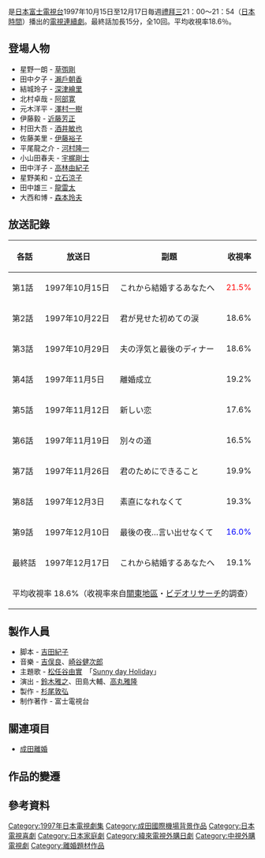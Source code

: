 {{電視節目資訊框 
| 名稱       = 成田離婚
| 原名       = {{lang|ja|なりたりこん}}
| 圖片       = 
| 圖說       = 
| 類型       = 電視劇
| 原創       = 
| 發展       = 
| 導演       = 
| 主持       = 
| 演出       = [[草彅剛|草彅剛]]、[[瀨戶朝香|瀨戶朝香]]、[[深津繪里|深津繪里]]
| 配音       = 
| 旁白       = 
| 主題曲     = 
| 片頭曲     = 
| 片尾曲     = 
| 作曲       = 
| 國家       = {{JPN}}
| 地區       = 
| 語言       = [[日語|日語]]
| 季數       = 
| 系列數     = 
| 輯數       = 
| 集數       = 10集
| 每集列表   = 
| 執行製片   = 
| 製片人     = 
| 監製       = 
| 副製片人   = 
| 共同製片人 = 
| 編審       = 
| 剪輯       = 
| 外景       = {{JPN}} 
| 機位       = 
| 每集長     = 分鐘
| 頻道       = 
| 電視網     = 
| 電視台     = [[富士電視台|富士電視台]]
| 視訊制式   = 
| 音訊制式   = 
| 首播國家   = {{JPN}}
| 首播地區   = 
| 開始       = 1997年10月15日
| 結束       = 12月17日  
| 台灣名稱     = 
| 港澳名稱     = 
| 官方網站     = 
| imdb_id    = 
| tv_com_id  = 
}}{{nihongo|'''成田離婚'''|なりた りこん|romaji=Narita Rikon}}是[[日本|日本]][[富士電視台|富士電視台]]1997年10月15日至12月17日毎週[[禮拜三|禮拜三]]21：00～21：54（[[日本時間|日本時間]]）播出的[[電視連續劇|電視連續劇]]。最終話加長15分，全10回。平均收視率18.6％。

== 登場人物 ==
* 星野一朗 - [[草彅剛|草彅剛]]
* 田中夕子 - [[瀨戶朝香|瀨戶朝香]]
* 結城玲子 - [[深津繪里|深津繪里]]
* 北村卓哉 - [[阿部寛|阿部寛]]
* 元木洋平 - [[澤村一樹|澤村一樹]]
* 伊藤毅 - [[近藤芳正|近藤芳正]]
* 村田大吾 - [[酒井敏也|酒井敏也]]
* 佐藤美里 - [[伊藤裕子|伊藤裕子]]
* 平尾龍之介 - [[河村隆一|河村隆一]]
* 小山田春夫 - [[宇梶剛士|宇梶剛士]]
* 田中洋子 - [[高林由紀子|高林由紀子]]
* 星野美和 - [[立石涼子|立石涼子]]
* 田中雄三 - [[龍雷太|龍雷太]]
* 大西和博 - [[森本玲夫|森本玲夫]]

== 放送記錄 ==
{| class="wikitable" style="text-align:center"
|-
!各話!!放送日!!副題!!收視率
|-
|第1話||1997年10月15日||これから結婚するあなたへ||<font color=red>21.5%
|-
|第2話||1997年10月22日||君が見せた初めての涙||18.6%
|-
|第3話||1997年10月29日||夫の浮気と最後のディナー||18.6%
|-
|第4話||1997年11月5日||離婚成立||19.2%
|-
|第5話||1997年11月12日||新しい恋||17.6%
|-
|第6話||1997年11月19日||別々の道||16.5%
|-
|第7話||1997年11月26日||君のためにできること||19.9%
|-
|第8話||1997年12月3日||素直になれなくて||19.3%
|-
|第9話||1997年12月10日||最後の夜…言い出せなくて||<font color=blue>16.0%
|-
|最終話||1997年12月17日||これから結婚するあなたへ||19.1%
|-
!colspan="6"|平均收視率 18.6%（收視率來自[[關東地方|關東地區]]・[[ビデオリサーチ|ビデオリサーチ]]的調查）
|}

==製作人員==
* 脚本 - [[吉田紀子|吉田紀子]]
* 音樂 - [[吉俣良|吉俣良]]、[[崎谷健次郎|崎谷健次郎]]
* 主題歌 - [[松任谷由實|松任谷由實]]　「[[Sunny_day_Holiday|Sunny day Holiday]]」
* 演出 - [[鈴木雅之|鈴木雅之]]、田島大輔、[[高丸雅隆|高丸雅隆]] 
* 製作 - [[杉尾敦弘|杉尾敦弘]]
* 制作著作 - 富士電視台

== 關連項目 ==
* [[成田離婚|成田離婚]]

== 作品的變遷 ==
{{電視節目的變遷
|電視台={{JPN}}[[富士電視台|富士電視台]]系列
|播放檔次=[[水曜劇場|水曜劇場]]|
|節目名稱=成田離婚<br/>(1997.7.2 - 1997.9.17)
|上一節目=[[那就是答案！|那就是答案！]]<br/>(1997.10.15 - 1997.12.17)
|下一節目=[[新聞女郎|新聞女郎]]<br/>(1998.1.7 - 1998.3.18)
}}

== 參考資料 ==
{{reflist}}

{{周三劇場}}

{{DEFAULTSORT:Narita Rikon}}
[[Category:1997年日本電視劇集|Category:1997年日本電視劇集]]
[[Category:成田國際機場背景作品|Category:成田國際機場背景作品]]
[[Category:日本電視喜劇|Category:日本電視喜劇]]
[[Category:日本家庭劇|Category:日本家庭劇]]
[[Category:緯來電視外購日劇|Category:緯來電視外購日劇]]
[[Category:中視外購電視劇|Category:中視外購電視劇]]
[[Category:離婚題材作品|Category:離婚題材作品]]